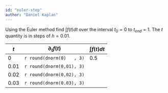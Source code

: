```yaml
---
id: "euler-step"
author: "Daniel Kaplan"
---
```



Using the Euler method find $\int f(t) dt$ over the interval $t_0=0$ to $t_{end}=1$. The $t$ quantity is in steps of $h=0.01$.

$t$  | $\partial_t f(t)$ | $\int f(t) dt$
-----|-------------------|-----------------
0    | `r round(dnorm(0)   , 3)`   |    0.5
0.01 | `r round(dnorm(0,01), 3)`   |
0.02 | `r round(dnorm(0,02), 3)`   |
0.03 | `r round(dnorm(0.03), 3)`   |
